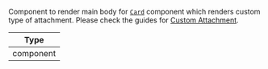 Component to render main body for [`Card`](../../../../ui-components/card.mdx) component which renders custom type of attachment.
Please check the guides for [Custom Attachment](/reactnative/guides/custom-attachment).

| Type      |
| --------- |
| component |
